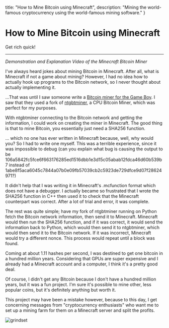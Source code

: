   title: "How to Mine Bitcoin using Minecraft",
  description: "Mining the world-famous cryptocurrency using the world-famous mining software."
}

# How to Mine Bitcoin using Minecraft
Get rich quick!

----

<div className="relative" style={{ paddingBottom: "56.25%" }}>
  <MediaDisplay className="absolute p-4" link="https://www.youtube.com/embed/sLClfQdmzPw" type="iframe" />
</div>

*Demonstration and Explanation Video of the Minecraft Bitcoin Miner*

I've always heard jokes about mining Bitcoin in Minecraft. After all, what is Minecraft if not a game about mining? However, I had no idea how to actually hook up programs to the Bitcoin network, so I never thought about actually implementing it.

...That was until I saw someone write a [Bitcoin miner for the Game Boy](https://www.youtube.com/watch?v=4ckjr9x214c). I saw that they used a fork of [ntgbtminer](https://github.com/vsergeev/ntgbtminer), a CPU Bitcoin Miner, which was perfect for my purposes.

With ntgbtminer connecting to the Bitcoin network and getting the information, I could work on creating the miner in Minecraft. The good thing is that to mine Bitcoin, you essentially just need a SHA256 function.

... which no one has ever written in Minecraft because, well, why would you? So I had to write one myself. This was a terrible experience, since it was impossible to debug (can you explain what bug is causing the output to be 106a5842fc5fce6f663176285ed1516dbb1e3d15c05abab12fdca46d60b539b7 instead of 1abe8f5aca6045c7844a07b0e09fb57039cb2c5923de729dfce9d07f28624971?)

It didn't help that I was writing it in Minecraft's .mcfunction format which does not have a debugger. I actually became so frustrated that I wrote the SHA256 function in C++ then used it to check that the Minecraft counterpart was correct. After a lot of trial and error, it was complete.

The rest was quite simple; have my fork of ntgbtminer running on Python fetch the Bitcoin network information, then send it to Minecraft. Minecraft would then run the SHA256 function, and if it was correct, it would send the information back to Python, which would then send it to ntgbtminer, which would then send it to the Bitcoin network. If it was incorrect, Minecraft would try a different nonce. This process would repeat until a block was found.

Coming at about 1.11 hashes per second, I was destined to get one bitcoin in a hundred million years. Considering that GPUs are super expensive and I already had a Minecraft account and a computer, I think it's a pretty good deal.

Of course, I didn't get any Bitcoin because I don't have a hundred million years, but it was a fun project. I'm sure it's possible to mine other, less popular coins, but it's definitely anything but worth it.

This project may have been a mistake however, because to this day, I get concerning messages from "cryptocurrency enthusiasts" who want me to set up a mining farm for them on a Minecraft server and split the profits.

![grindset](https://i.imgur.com/YI7koTX.png)